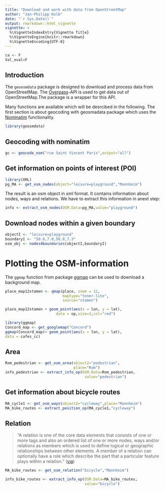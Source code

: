```yaml
---
title: "Download and work with data from OpenStreetMap"
author: "Jan-Philipp Kolb"
date: "`r Sys.Date()`"
output: rmarkdown::html_vignette
vignette: >
  %\VignetteIndexEntry{Vignette Title}
  %\VignetteEngine{knitr::rmarkdown}
  %\VignetteEncoding{UTF-8}
---
```


```r
ca <- F
Val_eval=F
```



## Introduction

The `geoosmdata` package is designed to download and process data from OpenStreetMap. 
The [Overpass](http://wiki.openstreetmap.org/wiki/Overpass_API)-API is used to get data out of OpenStreetMap.The package is a wrapper for this API.

Many functions are available which will be desrcibed in the following. The first section is about geocoding with geosmadata package which uses the [Nominatim](http://wiki.openstreetmap.org/wiki/Nominatim) functionality. 

```r
library(geosmdata)
```

## Geocoding with nominatim

```r
gc <- geocode_osm("rue Saint Vincent Paris",output="all")
```

## Get information on points of interest (POI)

```r
library(XML)
pg_MA <- get_osm_nodes(object="leisure=playground","Mannheim")
```

The result is an osm object in xml format. It contains information about nodes, ways and relations. We have to extract this information in anext step:

```r
info <- extract_osm_nodes(OSM.Data=pg_MA,value="playground")
```

## Download nodes within a given boundary

```r
objectI <- "leisure=playground"
boundaryI <- "50.6,7.0,50.8,7.3"
osm_obj <- nodes4boundaries(objectI,boundaryI)
```



# Plotting the OSM-information

The `ggmap` function from package [ggmap](https://cran.r-project.org/web/packages/ggmap/index.html) can be used to download a background map. 


```r
place_map12stamen <- qmap(place, zoom = 12,
                          maptype="toner-lite",
                          source="stamen")
```


```r
place_map12stamen + geom_point(aes(x = lon, y = lat),
                       data = op,size=3,col="red") 
```


```r
library(ggmap)
Concord_map <- get_googlemap("Concord")
ggmap(Concord_map)+ geom_point(aes(x = lon, y = lat),
data = cafes_cc)
```



## Area

```r

Rom_pedestrian <- get_osm_area(object2="pedestrian",
                               place="Rom")
info_pedestrian <- extract_info_op(OSM.Data=Rom_pedestrian,
                                    value="pedestrian")

```

## Get information about bicycle routes

```r
MA_cycle1 <- get_osm_ways(object2="cycleway",place="Mannheim")
MA_bike_routes <- extract_position_op(MA_cycle1,"cycleway")
```



## Relation

> "A relation is one of the core data elements that consists of one or more tags and also an ordered list of one or more nodes, ways and/or relations as members which is used to define logical or geographic relationships between other elements. A member of a relation can optionally have a role which describe the part that a particular feature plays within a relation. "
([via](http://wiki.openstreetmap.org/wiki/Relation))

```r
MA_bike_routes <- get_osm_relation("bicycle","Mannheim")

info_bike_routes <- extract_info_op(OSM.Data=MA_bike_routes,
                                    value="bicycle")
```

